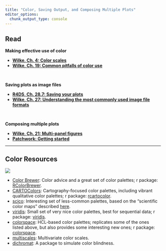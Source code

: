 ```yaml
---
title: "Color, Saving Output, and Composing Multiple Plots"
editor_options: 
  chunk_output_type: console
---
```


## Read

**Making effective use of color**

- [**Wilke, Ch. 4: Color scales**](https://clauswilke.com/dataviz/color-basics.html)
- [**Wilke, Ch. 19: Common pitfalls of color use**](https://clauswilke.com/dataviz/color-pitfalls.html)

<br>

**Saving plots as image files**

- [**R4DS, Ch. 28.7: Saving your plots**](https://r4ds.had.co.nz/graphics-for-communication.html#saving-your-plots)
- [**Wilke, Ch. 27: Understanding the most commonly used image file formats**](https://clauswilke.com/dataviz/image-file-formats.html)

<br>

**Composing multiple plots**

- [**Wilke, Ch. 21: Multi-panel figures**](https://clauswilke.com/dataviz/multi-panel-figures.html)
- [**Patchwork: Getting started**](https://patchwork.data-imaginist.com/articles/patchwork.html)

<hr>

## Color Resources

![](/img/hcl-palettes-principles-1.png)

- [Color Brewer](http://colorbrewer2.org/): Color advice and a great set of color palettes; r package: [RColorBrewer](https://cran.r-project.org/package=RColorBrewer).
- [CARTOColors](https://carto.com/carto-colors/): Cartography-focused color palettes, including vibrant qualitative color palettes; r package: [rcartocolor](https://cran.r-project.org/package=rcartocolor).
- [scico](https://github.com/thomasp85/scico): Interesting set of less-common palettes, based on the "scientific color maps" described [here](http://www.fabiocrameri.ch/colourmaps.php).
- [viridis](https://cran.r-project.org/web/packages/viridis/vignettes/intro-to-viridis.html): Small set of very nice color palettes, best for sequential data; r package: [viridis](https://cran.r-project.org/web/packages/viridis).
- [colorspace](http://colorspace.r-forge.r-project.org/articles/colorspace.html): HCL-based color palettes; replicates some of the ones listed above, but also provides some interesting new ones; r package: [colorspace](https://cran.r-project.org/package=colorspace).
- [multiscales](https://github.com/clauswilke/multiscales): Multivariate color scales.
- [dichromat](https://cran.r-project.org/package=dichromat): A package to simulate color blindness.